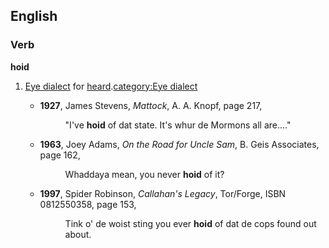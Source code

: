 ==English==
===Verb===
'''hoid'''
#{{context|New York City}} [[Appendix:Glossary#E|Eye dialect]] for [[heard]].[[category:Eye dialect]]
#*'''1927''', James Stevens, ''Mattock'', A. A. Knopf, page 217,
#*:"I've '''hoid''' of dat state. It's whur de Mormons all are...."
#*'''1963''', Joey Adams, ''On the Road for Uncle Sam'', B. Geis Associates, page 162,
#*:Whaddaya mean, you never '''hoid''' of it?
#*'''1997''', Spider Robinson, ''Callahan's Legacy'', Tor/Forge, ISBN 0812550358, page 153,
#*:Tink o' de woist sting you ever '''hoid''' of dat de cops found out about.